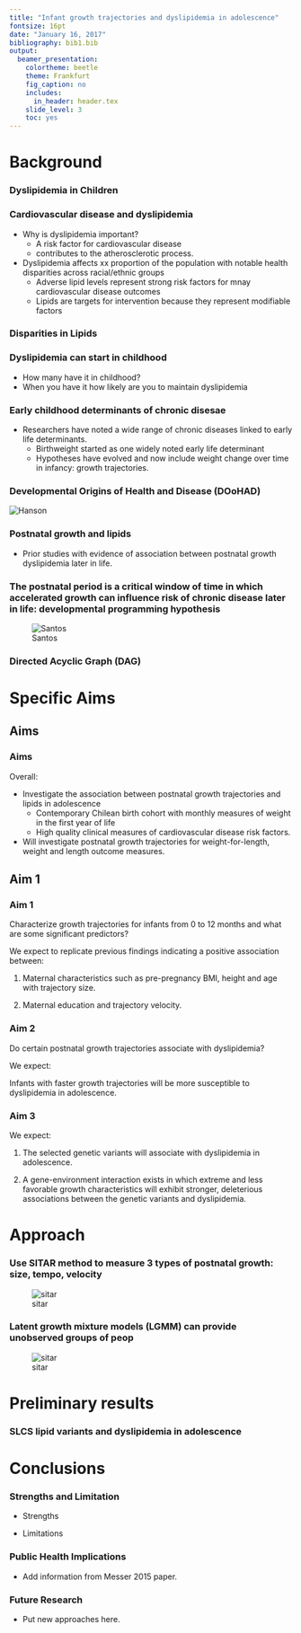 ```yaml
---
title: "Infant growth trajectories and dyslipidemia in adolescence"
fontsize: 16pt
date: "January 16, 2017"
bibliography: bib1.bib
output:
  beamer_presentation:
    colortheme: beetle
    theme: Frankfurt
    fig_caption: no
    includes:
      in_header: header.tex
    slide_level: 3
    toc: yes
---
```


# Background

### Dyslipidemia in Children

\note{How prevalent is dyslipidemia?}




### Cardiovascular disease and dyslipidemia

* Why is dyslipidemia important?
  - A risk factor for cardiovascular disease
  - contributes to the atherosclerotic process.
  
* Dyslipidemia affects xx proportion of the population with notable health disparities across racial/ethnic groups
    - Adverse lipid levels represent strong risk factors for mnay cardiovascular disease outcomes
    - Lipids are targets for intervention because they represent modifiable factors

### Disparities in Lipids

### Dyslipidemia can start in childhood

- How many have it in childhood?
- When you have it how likely are you to maintain dyslipidemia

### Early childhood determinants of chronic disesae

* Researchers have noted a wide range of chronic diseases linked to early life determinants.
    - Birthweight started as one widely noted early life determinant
    - Hypotheses have evolved and now include weight change over time in infancy: growth trajectories.

### Developmental Origins of Health and Disease\footfullcite{Hanson MA; Gluckman PD. Early Developmental Conditioning of Later Health and Disease: Physiology or Pathophysiology? Physiological Reviews. 2014 Oct 1;94(4):1027–76.} (DOoHAD)

\centering
![Hanson](figures/hanson-fig1.png)
<!-- <img src="figures/hanson-fig1.png" width="200"> -->

<!--\note{This figure drives home the importance of intervention at an early age.}-->

### Postnatal growth and lipids

* Prior studies with evidence of association between postnatal growth dyslipidemia later in life.

\vspace*{-0.5cm}

\begin{table}[H]
\resizebox{1.25\textwidth}{!}{%
\begin{tabulary}{\textwidth}{Lp{2cm}p{1cm}p{1.75cm}R{1cm}Z{3cm}Z{5cm}Z{4cm}Z{4cm}}
\toprule
	\# & First Author & Year & Country & Sample size & Age at growth measurements & Growth measurement & Outcome measures & Mean age at outcome measures (years (SD)) \\ \hline
	1 & Ekelund & 2007 & Sweden & 128 & 6 months, 1 year, 2 year & Change in weight Z-score between 0 to 6 months & HDL (+), TG (+) & 16.8 (0.4) male; 16.7 (0.4) female \\ 
	2 & Kajantie & 2008 & Finland & 1999 & 0, 3, 6, 9, 12, 15, 18, 21, 24 months & BMI SD scores at 6 months adj. for birthweight & TC (-), HDL (+), non-HDL (-), TG (-) at 6 months & 61.5 (3.0) women; 61.5 (sd=2.8) \\
	3 & Leunissen & 2009 & Netherlands & 200 & 0, 3, 6, 9, 12 months & SD score of weight gain (Z-score?) per 3 month period in first year of life. & HDL-C (-), LDL-C, TG(+), TC (at 0-3 months only) & 20.8 (1.67) \\ 
	4 & Corvalan & 2009 & Chile & 323 & 0, 6, 12, 18, 24 and 36 months & WHO Z-scores difference 0 to 6 months & HDL-C (-), LDL-C (+), TG (+), TC [exclusive bf] & 4 \\ 
	5 & Tzoulaki & 2010 & Finland & 3778 & not specified: during infancy & Peak weight velocity (kg/year) & HDL-C (-), TG (-) & 31 \\ 
	6 & Howe & 2010 & Great Britain & 4601 & 0, 2, 4 months & SD score of ponderal index (PI), kg/m3. change from 0 to 2 months (boys) and 0 to 4 months (girls) & LDL (+), HDL (-), TG (+) & 15 \\ 
	7 & Oostvogels & 2014 & Netherlands & 1459 &  & Change in internal SD score for weight-for-length from 1 to 3 months & HDL-C (-), TG (+) & 5-6  \\ 
\bottomrule
\end{tabulary}%
}
\end{table}

### The postnatal period is a critical window of time in which accelerated growth can influence risk of chronic disease later in life: developmental programming hypothesis

\centering
![Santos](figures/santos-2012-fig1.png)

### Directed Acyclic Graph (DAG)

\begin{figure}
	\caption{Directed Acyclic Diagram (DAG) for research topic.}
	\label{dag1}
 \scalebox{.75}{
	\large{\begin{tikzpicture}[%
		->,
		>=stealth,
		node distance=1cm,
		pil/.style={
			->,
			thick,
			shorten =2pt,}
		]
		\node[color=red] (1) {infant growth};
		\node[right=of 1] (2) {\begin{tabular}{c}dyslipidemia, \\ adolesence \end{tabular}};
		\draw [->] (1) to (2);
	\end{tikzpicture}}
}
\end{figure}


# Specific Aims

## Aims
### Aims

Overall:

  * Investigate the association between postnatal growth trajectories and lipids in adolescence
      - Contemporary Chilean birth cohort with monthly measures of weight in the first year of life
      - High quality clinical measures of cardiovascular disease risk factors.

  * Will investigate postnatal growth trajectories for weight-for-length, weight and length outcome measures.

## Aim 1
### Aim 1

Characterize growth trajectories for infants from 0 to 12 months and what are some significant predictors?

\smallskip

\begin{description}
	\item[Aim 1] Characterize individual growth trajectories in the first year of life and replicate predictors of growth using external validation with an independent sample.
\end{description}

\smallskip

We expect to replicate previous findings \footfullcite{Pizzi C, Cole TJ, Richiardi L, dos-Santos-Silva I, Corvalan C, De Stavola B. Prenatal Influences on Size, Velocity and Tempo of Infant Growth: Findings from Three Contemporary Cohorts. PLoS ONE. 2014 Feb 27;9(2):e90291.} indicating a positive association between:

1. Maternal characteristics such as pre-pregnancy BMI, height and age with trajectory size.

2. Maternal education and trajectory velocity.


### Aim 2

Do certain postnatal growth trajectories associate with dyslipidemia?

\smallskip

\begin{enumerate}[label=Aim 2, leftmargin=*]
	\item Examine the association between postnatal growth trajectories and dyslipidemia.
\end{enumerate}

We expect:

Infants with faster growth trajectories will be more susceptible to dyslipidemia in adolescence.


### Aim 3

\begin{enumerate}[label=Question, leftmargin=*]
  \item Do growth trajectories modify the association between genetic variants related to lipid metabolism and dyslipidemia in adolescence?
\end{enumerate}

\begin{enumerate}[label=Aim 3, leftmargin=*]
	\item Assess gene-environment interaction between growth trajectory characteristics and genetic variants of lipid metabolism with dyslipidemia at 18 years of age as an outcome.
\end{enumerate}

We expect:

1. The selected genetic variants will associate with dyslipidemia in adolescence.
    
2. A gene-environment interaction exists in which extreme and less favorable growth characteristics will exhibit stronger, deleterious associations between the genetic variants and dyslipidemia.

# Approach

### Use SITAR\footfullcite{Beath KJ; Heller GZ.  Latent trajectory modelling of multivariate binary data. Statistical Modelling. 2009 Oct 21;9(3):199-213. Cole TJ; Donaldson MDC, Ben-Shlomo Y. SITAR -- a useful instrument for growth curve analysis. International Journal of Epidemiology. 2010 Jul 20;39(6):1558–66.} method to measure 3 types of postnatal growth: size, tempo, velocity

\note{SITAR: SuperImposition by Translation And Rotation}
\note{These methods are a novel approach to this area of research.}

\centering
![sitar](figures/sim-growth-2.png)  


### Latent growth mixture models (LGMM) can provide unobserved groups of peop

\centering
![sitar](figures/sim-lgmm-2.png)  

# Preliminary results

### SLCS lipid variants and dyslipidemia in adolescence

# Conclusions

### Strengths and Limitation

* Strengths

* Limitations

### Public Health Implications

- Add information from Messer 2015 paper.

### Future Research

- Put new approaches here. 

<!-- Note: level 3 means that one pound sign is the section (group in header)
# two pound signs is a subsection (group within group in header). three pound signs the frametitle.

Good documentation for beamer use in Rmarkdown:
1. http://rmarkdown.rstudio.com/beamer_presentation_format.html#overview
2. http://svmiller.com/blog/2015/02/moving-from-beamer-to-r-markdown/

Example of their explanation for slide structure in markdown compared to LaTex:

# This is my section
## This is my subsection
### Title of a slide

*Hi mom!*

is the same as

\section{This is my section}
\subsection{This is my subsection}
\frame{
\frametitle{Title of a slide}

\textit{Hi mom!}


}
-->


<!--\color{white}-->


<!-- FULL DAG:

\begin{figure}
	\caption{Directed Acyclic Diagram (DAG) for research topic.}
	\label{dag1}
 \scalebox{.75}{
	\large{\begin{tikzpicture}[%
		->,
		>=stealth,
		node distance=1cm,
		pil/.style={
			->,
			thick,
			shorten =2pt,}
		]
		\node[color=red] (1) {infant growth};
		\node[above =of 1] (2) {breastfeeding};
		\node[left = of 1] (9) {birth weight};
		\node[below=of 9, xshift=-1cm] (3) {genetic factors};
		\node[above right=of 1, yshift=1cm] (4) {child growth};
		\node[above right=of 4] (6) {exercise};
		\node[right=of 1, xshift=2.2cm](13){\begin{tabular}{c}lipid risk allele x\\ infant growth \end{tabular}};
		\node[right=of 13] (5) {\begin{tabular}{c}dyslipidemia, \\ adolesence \end{tabular}};
		\node[above=of 4] (7) {diet};
		\node[above= of 5] (8) {smoking};
		\node[below=of 1] (11) {\begin{tabular}{c}adiposity, \\ early childhood \end{tabular}};
		\node[below left=of 11, xshift=1cm] (10) {male};
		\node[below right=of 1] (12) {\begin{tabular}{c}male x adiposity \\ early childhood \end{tabular}};
		\node[below=of 5](14){\begin{tabular}{c}lipid risk\\allele\end{tabular}};
		\node[above=of 10, xshift=0.5cm, yshift=0.5cm](15){SES};
		\node[above left=of 4](16){SES, child};
		\node[below =of 12](17){ancestry};
		\draw [->] (2) to (1);
		\draw [->] (3) to (9);
		\draw [->] (3) to [bend right=70] (5);
		\draw [->] (6) to (4);
		\draw [->] (7) to (4);
		\draw [->] (7) to (5);
		\draw [->] (6) to (5);
		\draw [->] (8) to (5);
		\draw [->] (9) to (1);
		\draw [->] (1) to (4);
		\draw [->] (1) to (11);
		\draw [->] (11) to (12);
		\draw [->] (1) to (13);
		\draw [->] (13) to (5);
		\draw [->] (10) to (12);
		\draw [->] (10) to (9);
		\draw [->] (10) to (1);
		\draw [->] (12) to (4);
		\draw [->] (14) to (13);
		\draw [->] (14) to (5);
		\draw [->] (15) to (9);
		\draw [->] (15) to (1);
		\draw [->] (16) to (4);
		\draw [->] (17) to (1);
		\draw [->] (17) to (5);
	\end{tikzpicture}}
}
\end{figure}

-->
